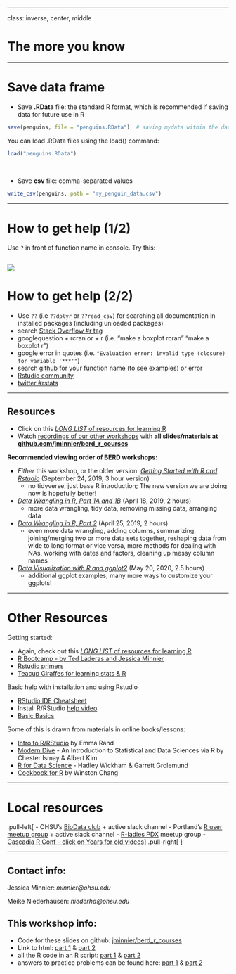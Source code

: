 
---

class: inverse, center, middle

# The more you know

---

# Save data frame

* Save __.RData__ file: the standard R format, which is recommended if saving data for future use in R
```r
save(penguins, file = "penguins.RData")  # saving mydata within the data folder
```

You can load .RData files using the load() command:

```r
load("penguins.RData")
```
  

<br>

* Save __csv__ file: comma-separated values

```r
write_csv(penguins, path = "my_penguin_data.csv")
```

---

# How to get help (1/2)

Use `?` in front of function name in console. Try this:

![](img/01_help_screenshot.png)
---

# How to get help (2/2)

- Use `??` (i.e `??dplyr` or `??read_csv`) for searching all documentation in installed packages (including unloaded packages)
- search [Stack Overflow #r tag](https://stackoverflow.com/questions/tagged/r)
- googlequestion + rcran or + r (i.e. "make a boxplot rcran" "make a boxplot r")
- google error in quotes (i.e. `"Evaluation error: invalid type (closure) for variable '***'"`)
- search [github](https://github.com/search/advanced?q=language:R) for your function name (to see examples) or error
- [Rstudio community](https://community.rstudio.com/)
- [twitter #rstats](https://twitter.com/search?q=%23rstats&src=typd)

---

## Resources

- Click on this [*LONG LIST* of resources for learning R](https://github.com/jminnier/awesome-rstats/blob/master/learn-r.md)
- Watch [recordings of our other workshops](https://echo360.org/section/c84999b7-b62f-4fcd-8ddd-77ac4ae7c7b9/home) with **all slides/materials at [github.com/jminnier/berd_r_courses](https://github.com/jminnier/berd_r_courses)**

**Recommended viewing order of BERD workshops:**

- *Either* this workshop, or the older version: [*Getting Started with R and Rstudio*](https://jminnier-berd-r-courses.netlify.com/01-getting-started-v2/01_getting_started_slides.html) (September 24, 2019, 3 hour version)
  + no tidyverse, just base R introduction; The new version we are doing now is hopefully better!
- [*Data Wrangling in R, Part 1A and 1B*](http://bit.ly/berd_tidy1) (April 18, 2019, 2 hours)
  + more data wrangling, tidy data, removing missing data, arranging data
- [*Data Wrangling in R, Part 2*](https://jminnier-berd-r-courses.netlify.com/02-data-wrangling-tidyverse/02_data_wrangling_slides_part2.html) (April 25, 2019, 2 hours)
  + even more data wrangling, adding columns, summarizing, joining/merging two or more data sets together, reshaping data from wide to long format or vice versa, more methods for dealing with NAs, working with dates and factors, cleaning up messy column names
- [*Data Visualization with R and ggplot2*](https://jminnier-berd-r-courses.netlify.app/04-ggplot/04_ggplot_slides.html) (May 20, 2020, 2.5 hours)
  + additional ggplot examples, many more ways to customize your ggplots!


---

# Other Resources

Getting started:

- Again, check out this [*LONG LIST* of resources for learning R](https://github.com/jminnier/awesome-rstats/blob/master/learn-r.md)
- [R Bootcamp - by Ted Laderas and Jessica Minnier](https://r-bootcamp.netlify.app/)
- [Rstudio primers](https://rstudio.cloud/learn/primers)
- [Teacup Giraffes for learning stats & R](https://tinystats.github.io/teacups-giraffes-and-statistics/index.html)

Basic help with installation and using Rstudio

- [RStudio IDE Cheatsheet](https://resources.rstudio.com/rstudio-cheatsheets/rstudio-ide-cheat-sheet)
- Install R/RStudio [help video](https://www.youtube.com/watch?v=kOQDdJZ7Hl4&feature=youtu.be)
- [Basic Basics](http://rladiessydney.org/post/2018/11/05/basicbasics/)

Some of this is drawn from materials in online books/lessons:

- [Intro to R/RStudio](http://www-users.york.ac.uk/~er13/17C%20-%202018/pracs/01IntroductionToModuleAndRStudio.html) by Emma Rand
- [Modern Dive](https://moderndive.com/) - An Introduction to Statistical and Data Sciences via R by Chester Ismay & Albert Kim
- [R for Data Science](https://r4ds.had.co.nz/) - Hadley Wickham & Garrett Grolemund
- [Cookbook for R](http://www.cookbook-r.com/) by Winston Chang

---

# Local resources

.pull-left[
- OHSU's [BioData club](https://biodata-club.github.io/) + active slack channel
- Portland's [R user meetup group](https://www.meetup.com/portland-r-user-group/) + active slack channel
- [R-ladies PDX](https://www.meetup.com/R-Ladies-PDX/) meetup group
- [Cascadia R Conf - click on Years for old videos](https://cascadiarconf.org/)
]
.pull-right[
<center><img src="img/horst_welcome_to_rstats_twitter.png" width="100%" height="100%"><a href="https://github.com/allisonhorst/stats-illustrations"><br>Allison Horst</a></center>
]

---

## Contact info:

Jessica Minnier: _minnier@ohsu.edu_

Meike Niederhausen: _niederha@ohsu.edu_


## This workshop info:

- Code for these slides on github: [jminnier/berd_r_courses](https://github.com/jminnier/berd_r_courses)
- Link to html: [part 1](https://jminnier-berd-r-courses.netlify.app/01-intro-r-eda/01_intro_r_eda_part1) & [part 2](https://jminnier-berd-r-courses.netlify.app/01-intro-r-eda/01_intro_r_eda_part2)
- all the R code in an R script: [part 1](https://jminnier-berd-r-courses.netlify.app/01-intro-r-eda/01_intro_r_eda_part1.R) & [part 2](https://jminnier-berd-r-courses.netlify.app/01-intro-r-eda/01_intro_r_eda_part2.R)
- answers to practice problems can be found here: [part 1](https://jminnier-berd-r-courses.netlify.com/01-intro-r-eda/01_intro_r_eda_Practice_Answers_part1) & [part 2](https://jminnier-berd-r-courses.netlify.com/01-intro-r-eda/01_intro_r_eda_Practice_Answers_part2)


